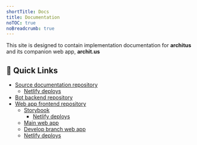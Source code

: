 ```yaml
---
shortTitle: Docs
title: Documentation
noTOC: true
noBreadcrumb: true
---
```


This site is designed to contain implementation documentation for **architus** and its companion web app, **archit.us**

## 🔗 Quick Links

- [Source documentation repository](https://github.com/architus/docs.archit.us)
  - [Netlify deploys](https://app.netlify.com/sites/architus-docs/deploys)
- [Bot backend repository](https://github.com/architus/architus)
- [Web app frontend repository](https://github.com/architus/archit.us)
  - [Storybook](https://storybook.archit.us/)
    - [Netlify deploys](https://app.netlify.com/sites/storybook-architus/deploys)
  - [Main web app](https://archit.us/)
  - [Develop branch web app](https://develop.archit.us/)
  - [Netlify deploys](https://app.netlify.com/sites/architus/deploys)

